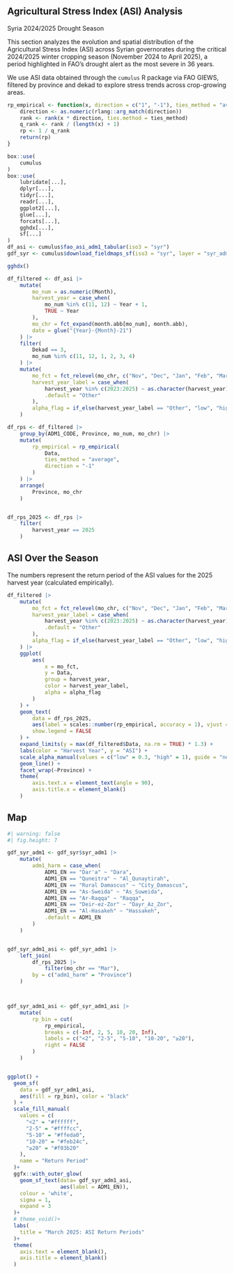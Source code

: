 
## Agricultural Stress Index (ASI) Analysis 

Syria 2024/2025 Drought Season

This section analyzes the evolution and spatial distribution of the Agricultural Stress Index (ASI) across Syrian governorates during the critical 2024/2025 winter cropping season (November 2024 to April 2025), a period highlighted in FAO’s drought alert as the most severe in 36 years.

We use ASI data obtained through the `cumulus` R package via FAO GIEWS, filtered by province and dekad to explore stress trends across crop-growing areas.




```r
rp_empirical <- function(x, direction = c("1", "-1"), ties_method = "average") {
    direction <- as.numeric(rlang::arg_match(direction))
    rank <- rank(x * direction, ties.method = ties_method)
    q_rank <- rank / (length(x) + 1)
    rp <- 1 / q_rank
    return(rp)
}
```

```r
box::use(
    cumulus
)
box::use(
    lubridate[...],
    dplyr[...],
    tidyr[...],
    readr[...],
    ggplot2[...],
    glue[...],
    forcats[...],
    gghdx[...],
    sf[...]
)
df_asi <- cumulus$fao_asi_adm1_tabular(iso3 = "syr")
gdf_syr <- cumulus$download_fieldmaps_sf(iso3 = "syr", layer = "syr_adm1")

gghdx()
```

```r
df_filtered <- df_asi |>
    mutate(
        mo_num = as.numeric(Month),
        harvest_year = case_when(
            mo_num %in% c(11, 12) ~ Year + 1,
            TRUE ~ Year
        ),
        mo_chr = fct_expand(month.abb[mo_num], month.abb),
        date = glue("{Year}-{Month}-21")
    ) |>
    filter(
        Dekad == 3,
        mo_num %in% c(11, 12, 1, 2, 3, 4)
    ) |>
    mutate(
        mo_fct = fct_relevel(mo_chr, c("Nov", "Dec", "Jan", "Feb", "Mar", "Apr")),
        harvest_year_label = case_when(
            harvest_year %in% c(2023:2025) ~ as.character(harvest_year),
            .default = "Other"
        ),
        alpha_flag = if_else(harvest_year_label == "Other", "low", "high") # for alpha mapping
    )

df_rps <- df_filtered |>
    group_by(ADM1_CODE, Province, mo_num, mo_chr) |>
    mutate(
        rp_empirical = rp_empirical(
            Data,
            ties_method = "average",
            direction = "-1"
        )
    ) |>
    arrange(
        Province, mo_chr
    )


df_rps_2025 <- df_rps |>
    filter(
        harvest_year == 2025
    )
```

## ASI Over the Season

The numbers represent the return period of the ASI values for the 2025 harvest year (calculated empirically).

```r
df_filtered |>
    mutate(
        mo_fct = fct_relevel(mo_chr, c("Nov", "Dec", "Jan", "Feb", "Mar", "Apr")),
        harvest_year_label = case_when(
            harvest_year %in% c(2023:2025) ~ as.character(harvest_year),
            .default = "Other"
        ),
        alpha_flag = if_else(harvest_year_label == "Other", "low", "high") # for alpha mapping
    ) |>
    ggplot(
        aes(
            x = mo_fct,
            y = Data,
            group = harvest_year,
            color = harvest_year_label,
            alpha = alpha_flag
        )
    ) +
    geom_text(
        data = df_rps_2025,
        aes(label = scales::number(rp_empirical, accuracy = 1), vjust = -.5),
        show.legend = FALSE
    ) +
    expand_limits(y = max(df_filtered$Data, na.rm = TRUE) * 1.3) +
    labs(color = "Harvest Year", y = "ASI") +
    scale_alpha_manual(values = c("low" = 0.3, "high" = 1), guide = "none") +
    geom_line() +
    facet_wrap(~Province) +
    theme(
        axis.text.x = element_text(angle = 90),
        axis.title.x = element_blank()
    )

```

## Map
```r
#| warning: false
#| fig.height: 7

gdf_syr_adm1 <- gdf_syr$syr_adm1 |>
    mutate(
        adm1_harm = case_when(
            ADM1_EN == "Dar'a" ~ "Dara",
            ADM1_EN == "Quneitra" ~ "Al_Qunaytirah",
            ADM1_EN == "Rural Damascus" ~ "City_Damascus",
            ADM1_EN == "As-Sweida" ~ "As_Suweida",
            ADM1_EN == "Ar-Raqqa" ~ "Raqqa",
            ADM1_EN == "Deir-ez-Zor" ~ "Dayr_Az_Zor",
            ADM1_EN == "Al-Hasakeh" ~ "Hassakeh",
            .default = ADM1_EN
        )
    )


gdf_syr_adm1_asi <- gdf_syr_adm1 |>
    left_join(
        df_rps_2025 |>
            filter(mo_chr == "Mar"),
        by = c("adm1_harm" = "Province")
    )



gdf_syr_adm1_asi <- gdf_syr_adm1_asi |>
    mutate(
        rp_bin = cut(
            rp_empirical,
            breaks = c(-Inf, 2, 5, 10, 20, Inf),
            labels = c("<2", "2-5", "5-10", "10-20", "≥20"),
            right = FALSE
        )
    )


ggplot() +
  geom_sf(
    data = gdf_syr_adm1_asi,
    aes(fill = rp_bin), color = "black"
  ) +
  scale_fill_manual(
    values = c(
      "<2" = "#ffffff",
      "2-5" = "#ffffcc",
      "5-10" = "#ffeda0",
      "10-20" = "#feb24c",
      "≥20" = "#f03b20"
    ),
    name = "Return Period"
  )+
  ggfx::with_outer_glow(
    geom_sf_text(data= gdf_syr_adm1_asi,
                 aes(label = ADM1_EN)),
    colour = 'white',
    sigma = 1,
    expand = 3
  )+ 
  # theme_void()+
  labs(
    title = "March 2025: ASI Return Periods"
  )+
  theme(
    axis.text = element_blank(),
    axis.title = element_blank()
  )

```

